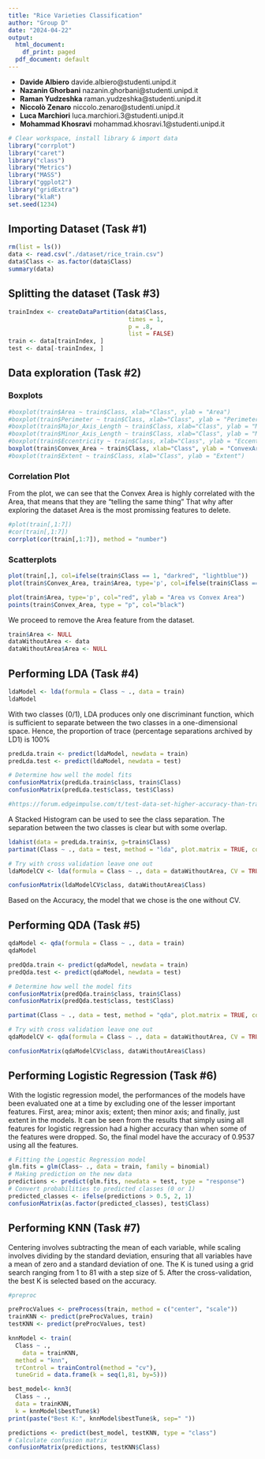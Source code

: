 ```yaml
---
title: "Rice Varieties Classification"
author: "Group D"
date: "2024-04-22"
output:
  html_document:
    df_print: paged
  pdf_document: default
---
```


-   **Davide Albiero** davide.albiero@studenti.unipd.it
-   **Nazanin Ghorbani** nazanin.ghorbani@studenti.unipd.it
-   **Raman Yudzeshka** raman.yudzeshka@studenti.unipd.it
-   **Niccolò Zenaro** niccolo.zenaro@studenti.unipd.it
-   **Luca Marchiori** luca.marchiori.3@studenti.unipd.it
-   **Mohammad Khosravi** mohammad.khosravi.1@studenti.unipd.it


```r
# Clear workspace, install library & import data
library("corrplot")
library("caret")
library("class")
library("Metrics")
library("MASS")
library("ggplot2")
library("gridExtra")
library("klaR")
set.seed(1234)
```

## Importing Dataset (Task #1)
```r
rm(list = ls())
data <- read.csv("./dataset/rice_train.csv")
data$Class <- as.factor(data$Class)
summary(data)
```
## Splitting the dataset (Task #3)
```r
trainIndex <- createDataPartition(data$Class,
                                  times = 1,
                                  p = .8, 
                                  list = FALSE)
train <- data[trainIndex, ]
test <- data[-trainIndex, ]
```

## Data exploration (Task #2)

### Boxplots
```r
#boxplot(train$Area ~ train$Class, xlab="Class", ylab = "Area")
#boxplot(train$Perimeter ~ train$Class, xlab="Class", ylab = "Perimeter")
#boxplot(train$Major_Axis_Length ~ train$Class, xlab="Class", ylab = "MajorAxisLength")
#boxplot(train$Minor_Axis_Length ~ train$Class, xlab="Class", ylab = "MinorAxisLength")
#boxplot(train$Eccentricity ~ train$Class, xlab="Class", ylab = "Eccentricity")
boxplot(train$Convex_Area ~ train$Class, xlab="Class", ylab = "ConvexArea")
#boxplot(train$Extent ~ train$Class, xlab="Class", ylab = "Extent")
```

### Correlation Plot
From the plot, we can see that the Convex Area is highly correlated with the Area, that means that they are "telling the same thing"
That why after exploring the dataset Area is the most promissing features to delete.
```r
#plot(train[,1:7])
#cor(train[,1:7])
corrplot(cor(train[,1:7]), method = "number")
```

### Scatterplots
```r
plot(train[,], col=ifelse(train$Class == 1, "darkred", "lightblue"))
plot(train$Convex_Area, train$Area, type='p', col=ifelse(train$Class == 1, "darkred", "lightblue"), xlab = "ConvexArea", ylab = "Area")
```

```r
plot(train$Area, type='p', col="red", ylab = "Area vs Convex Area")
points(train$Convex_Area, type = "p", col="black")
```

We proceed to remove the Area feature from the dataset.
```r
train$Area <- NULL
dataWithoutArea <- data
dataWithoutArea$Area <- NULL
```


## Performing LDA (Task #4)
```r
ldaModel <- lda(formula = Class ~ ., data = train)
ldaModel
```
With two classes (0/1), LDA produces only one discriminant function, which is sufficient to separate between the two classes in a one-dimensional space. Hence, the proportion of trace (percentage separations archived by LD1) is 100%
```r
predLda.train <- predict(ldaModel, newdata = train)
predLda.test <- predict(ldaModel, newdata = test)

# Determine how well the model fits
confusionMatrix(predLda.train$class, train$Class)
confusionMatrix(predLda.test$class, test$Class)
```

```r
#https://forum.edgeimpulse.com/t/test-data-set-higher-accuracy-than-training-data-set/8200
```


A Stacked Histogram can be used to see the class separation. The separation between the two classes is clear but with some overlap.
```r
ldahist(data = predLda.train$x, g=train$Class)
partimat(Class ~ ., data = test, method = "lda", plot.matrix = TRUE, col.correct='green', col.wrong='red')
```

```r
# Try with cross validation leave one out
ldaModelCV <- lda(formula = Class ~ ., data = dataWithoutArea, CV = TRUE)

confusionMatrix(ldaModelCV$class, dataWithoutArea$Class)
```
Based on the Accuracy, the model that we chose is the one without CV.

## Performing QDA (Task #5)
```r
qdaModel <- qda(formula = Class ~ ., data = train)
qdaModel
```

```r
predQda.train <- predict(qdaModel, newdata = train)
predQda.test <- predict(qdaModel, newdata = test)

# Determine how well the model fits
confusionMatrix(predQda.train$class, train$Class)
confusionMatrix(predQda.test$class, test$Class)
```

```r
partimat(Class ~ ., data = test, method = "qda", plot.matrix = TRUE, col.correct='green', col.wrong='red')
```

```r
# Try with cross validation leave one out
qdaModelCV <- qda(formula = Class ~ ., data = dataWithoutArea, CV = TRUE)

confusionMatrix(qdaModelCV$class, dataWithoutArea$Class)
```

## Performing Logistic Regression (Task #6)

With the logistic regression model, the performances of the models have been evaluated one at a time by excluding one of the lesser important features. First, area; minor axis; extent; then minor axis; and finally, just extent in the models. It can be seen from the results that simply using all features for logistic regression had a higher accuracy than when some of the features were dropped. So, the final model have the accuracy of 0.9537 using all the features.

```r
# Fitting the Logestic Regression model
glm.fits = glm(Class~ ., data = train, family = binomial)
# Making prediction on the new data
predictions <- predict(glm.fits, newdata = test, type = "response") 
# Convert probabilities to predicted classes (0 or 1)
predicted_classes <- ifelse(predictions > 0.5, 2, 1)
confusionMatrix(as.factor(predicted_classes), test$Class)
```

## Performing KNN (Task #7)

Centering involves subtracting the mean of each variable, while scaling involves dividing by the standard deviation, ensuring that all variables have a mean of zero and a standard deviation of one.
The K is tuned using a grid search ranging from 1 to 81 with a step size of 5. After the cross-validation, the best K is selected based on the accuracy.
```r
#preproc

preProcValues <- preProcess(train, method = c("center", "scale"))
trainKNN <- predict(preProcValues, train)
testKNN <- predict(preProcValues, test)

knnModel <- train(
  Class ~ ., 
	data = trainKNN,
  method = "knn", 
  trControl = trainControl(method = "cv"), 
  tuneGrid = data.frame(k = seq(1,81, by=5)))

best_model<- knn3(
  Class ~ .,
  data = trainKNN,
  k = knnModel$bestTune$k)
print(paste("Best K:", knnModel$bestTune$k, sep=" "))

predictions <- predict(best_model, testKNN, type = "class")
# Calculate confusion matrix
confusionMatrix(predictions, testKNN$Class)
```